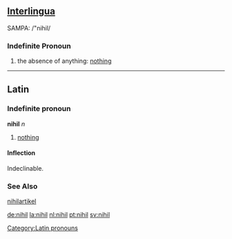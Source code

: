 ==[[Interlingua]]==
SAMPA: /"nihil/
===Indefinite Pronoun===
# the absence of anything: [[nothing]]

----

==Latin==
===Indefinite pronoun===
'''nihil''' ''n''
# [[nothing]]

====Inflection====
Indeclinable.

===See Also===
[[nihilartikel]]

[[Category:Latin pronouns]]

[[de:nihil]]
[[la:nihil]]
[[nl:nihil]]
[[pt:nihil]]
[[sv:nihil]]